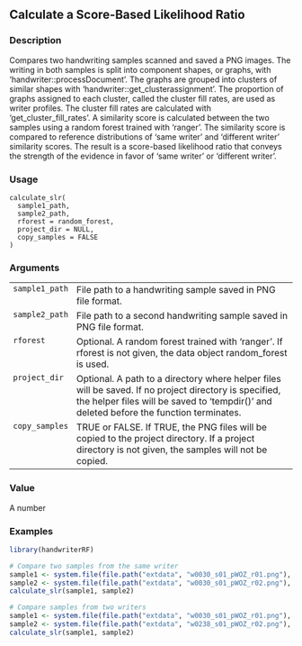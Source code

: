 ## Calculate a Score-Based Likelihood Ratio {.unnumbered}


### Description

Compares two handwriting samples scanned and saved a PNG images. The writing
in both samples is split into component shapes, or graphs, with
'handwriter::processDocument'. The graphs are grouped into clusters of
similar shapes with 'handwriter::get_clusterassignment'. The proportion of
graphs assigned to each cluster, called the cluster fill rates, are used as
writer profiles. The cluster fill rates are calculated with
'get_cluster_fill_rates'. A similarity score is calculated between the two
samples using a random forest trained with 'ranger'. The similarity score is
compared to reference distributions of 'same writer' and 'different writer'
similarity scores. The result is a score-based likelihood ratio that conveys
the strength of the evidence in favor of 'same writer' or 'different writer'.



### Usage

<pre><code class='language-R'>calculate_slr(
  sample1_path,
  sample2_path,
  rforest = random_forest,
  project_dir = NULL,
  copy_samples = FALSE
)
</code></pre>


### Arguments

<table>
<tr><td style = "white-space: nowrap; font-family: monospace; vertical-align: top"><code id="sample1_path">sample1_path</code></td>
<td>
File path to a handwriting sample saved in PNG file
format.
</td></tr>
<tr><td style = "white-space: nowrap; font-family: monospace; vertical-align: top"><code id="sample2_path">sample2_path</code></td>
<td>
File path to a second handwriting sample saved in PNG
file format.
</td></tr>
<tr><td style = "white-space: nowrap; font-family: monospace; vertical-align: top"><code id="rforest">rforest</code></td>
<td>
Optional. A random forest trained with 'ranger'. If rforest is
not given, the data object random_forest is used.
</td></tr>
<tr><td style = "white-space: nowrap; font-family: monospace; vertical-align: top"><code id="project_dir">project_dir</code></td>
<td>
Optional. A path to a directory where helper files will be
saved. If no project directory is specified, the helper files will be saved
to 'tempdir()' and deleted before the function terminates.
</td></tr>
<tr><td style = "white-space: nowrap; font-family: monospace; vertical-align: top"><code id="copy_samples">copy_samples</code></td>
<td>
TRUE or FALSE. If TRUE, the PNG files will be copied to
the project directory. If a project directory is not given, the samples
will not be copied.
</td></tr>
</table>


### Value

A number



### Examples
```r
library(handwriterRF)

# Compare two samples from the same writer
sample1 <- system.file(file.path("extdata", "w0030_s01_pWOZ_r01.png"), package = "handwriterRF")
sample2 <- system.file(file.path("extdata", "w0030_s01_pWOZ_r02.png"), package = "handwriterRF")
calculate_slr(sample1, sample2)

# Compare samples from two writers
sample1 <- system.file(file.path("extdata", "w0030_s01_pWOZ_r01.png"), package = "handwriterRF")
sample2 <- system.file(file.path("extdata", "w0238_s01_pWOZ_r02.png"), package = "handwriterRF")
calculate_slr(sample1, sample2)




```
